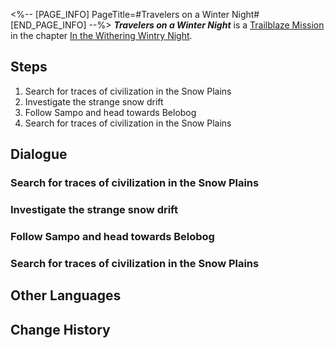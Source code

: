 <%-- [PAGE_INFO]
PageTitle=#Travelers on a Winter Night#
[END_PAGE_INFO] --%>
{{Stub|Dialogue.}}
{{Mission Infobox
|id            = 1010101
|title         = 
|image         = <!--Mission Travelers on a Winter Night.png-->
|type          = Trailblaze
|event_name    = 
|chapter       = In the Withering Wintry Night
|requirements  = [[Trailblaze Mission]] ''[[A Grand Cool Adventure]]'' completed
|summary       = The three of you land on the surface of Jarilo-VI.<br />You are greeted by an endless expanse of snow and gusts of wind, as well as an unreliable guide with blue hair. Does civilization truly exist in this desolate place?
|characters    = Dan Heng; March 7th; Trailblazer
|startLocation = [[Jarilo-VI]] - [[Outlying Snow Plains]]
|world         = Jarilo-VI
|area          = Outlying Snow Plains
|prev          = A Grand Cool Adventure
|next          = Everwinter Night
|rewards       = Trailblaze EXP*600; Stellar Jade*80; Adventure Log*3; Condensed Aether*1
}}
'''''Travelers on a Winter Night''''' is a [[Trailblaze Mission]] in the chapter [[In the Withering Wintry Night]].

==Steps==
# Search for traces of civilization in the Snow Plains
# Investigate the strange snow drift
# Follow Sampo and head towards Belobog
# Search for traces of civilization in the Snow Plains

<!--
==Gameplay Notes==

--><!--
==Trial Character==

-->
==Dialogue==
{{Stub Dialogue}}
===Search for traces of civilization in the Snow Plains===
{{Mission Description|type=trailblaze|location=Outlying Snow Plains|You land on Jarilo-VI safely, but now find yourselves standing in frigid winds among barren snowfields stretching as far as the eye can see.<br />Feeling stuck, you recall Himeko's words: Successful trailblazers must learn to explore, understand, establish, and connect... Maybe this is what exploring looks like.<br />In any event, your options are now clear: Push through the snow or wait for the Stellaron to miraculously appear by itself.}}
{{Dialogue Start}}
:{{tx}}
{{Dialogue End}}

===Investigate the strange snow drift===
{{Mission Description|type=trailblaze|location=<!--to be added-->|update|Your group has landed on Jarilo-VI safely, but now find yourselves standing in cold wind among barren snowfields stretching as far as the eye can see.<br />Feeling stuck, you recall Himeko's words: Successful trailblazers must learn to explore, understand, establish, and connect... Maybe this is what exploring looks like.<br />You are surprised by a wriggling snow drift in this silvery world.<br />What else could be more alluring than a moving snow drift? You decide to approach and investigate.}}
{{Dialogue Start}}
:{{tx}}
{{Dialogue End}}

===Follow Sampo and head towards Belobog===
{{Mission Description|type=trailblaze|location=<!--to be added-->|update|You discover a shivering man who buried himself in the snow drift. If he wasn't looking to take a good nap in the blistering cold then this smiling man is probably trying to hide from something... something other than the few of you.<br />After knowing more about each of you, he offers to bring you to Belobog &mdash; the only human settlement on the surface of this planet. You will most definitely find clues regarding the Stellaron there.}}
{{Dialogue Start}}
:{{tx}}
{{Dialogue End}}

===Search for traces of civilization in the Snow Plains===
{{Mission Description|type=trailblaze|location=Outlying Snow Plains|update|You land on Jarilo-VI safely, but now find yourselves standing in frigid winds among barren snowfields stretching as far as the eye can see.<br />Feeling stuck, you recall Himeko's words: Successful trailblazers must learn to explore, understand, establish, and connect... Maybe this is what exploring looks like.<br />In any event, your options are now clear: Push through the snow or wait for the Stellaron to miraculously appear by itself.}}
{{Dialogue Start}}
:{{tx}}
{{Dialogue End}}

==Other Languages==
{{Other Languages
|en   = Travelers on a Winter Night
|zhs  = 如果在冬夜，一群旅人
|zht  = 如果在冬夜，一群旅人
|ja   = もし冬の夜に、旅する人達がいたら
|ko   = 겨울밤의 여행자 무리
|es   = Viajeros en una noche de invierno
|fr   = Voyageurs par une nuit d'hiver
|ru   = Путешественники ночью зимней
|th   = นักเดินทางในค่ำคืนฤดูหนาว
|vi   = Những Nhà Lữ Hành Trong Đêm Đông
|de   = Reisende an einem Winterabend
|id   = Pengelana di Malam Musim Dingin
|pt   = Viajantes em Uma Noite de Inverno
}}

==Change History==
{{Change History|1.0}}
